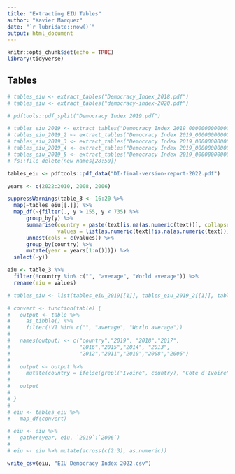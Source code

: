 ```yaml
---
title: "Extracting EIU Tables"
author: "Xavier Marquez"
date: "`r lubridate::now()`"
output: html_document
---
```


```r
knitr::opts_chunk$set(echo = TRUE)
library(tidyverse)
```

## Tables

```r
# tables_eiu <- extract_tables("Democracy_Index_2018.pdf")
# tables_eiu <- extract_tables("democracy-index-2020.pdf")

# pdftools::pdf_split("Democracy Index 2019.pdf")

# tables_eiu_2019 <- extract_tables("Democracy Index 2019_0000000000000000000000000000000000000000000000000000000000000000000000020.pdf")
# tables_eiu_2019_2 <- extract_tables("Democracy Index 2019_0000000000000000000000000000000000000000000000000000000000000000000000021.pdf")
# tables_eiu_2019_3 <- extract_tables("Democracy Index 2019_0000000000000000000000000000000000000000000000000000000000000000000000022.pdf")
# tables_eiu_2019_4 <- extract_tables("Democracy Index 2019_0000000000000000000000000000000000000000000000000000000000000000000000023.pdf")
# tables_eiu_2019_5 <- extract_tables("Democracy Index 2019_0000000000000000000000000000000000000000000000000000000000000000000000024.pdf")
# fs::file_delete(new_names[28:50])

tables_eiu <- pdftools::pdf_data("DI-final-version-report-2022.pdf")

years <- c(2022:2010, 2008, 2006)

suppressWarnings(table_3 <- 16:20 %>% 
  map(~tables_eiu[[.]]) %>% 
  map_df(~{filter(., y > 155, y < 735) %>% 
      group_by(y) %>% 
      summarise(country = paste(text[is.na(as.numeric(text))], collapse = " "), 
                values = list(as.numeric(text[!is.na(as.numeric(text))]))) %>%
      unnest(cols = c(values)) %>%
      group_by(country) %>%
      mutate(year = years[1:n()])}) %>%
  select(-y))

eiu <- table_3 %>%
  filter(!country %in% c("", "average", "World average")) %>%
  rename(eiu = values)

# tables_eiu <- list(tables_eiu_2019[[1]], tables_eiu_2019_2[[1]], tables_eiu_2019_3[[1]], tables_eiu_2019_4[[1]], tables_eiu_2019_5[[1]])

# convert <- function(table) {
#   output <- table %>%
#     as_tibble() %>%
#     filter(!V1 %in% c("", "average", "World average")) 
#   
#   names(output) <- c("country","2019", "2018","2017", 
#                      "2016","2015","2014", "2013",
#                      "2012","2011","2010","2008","2006")
#   
#   output <- output %>% 
#     mutate(country = ifelse(grepl("Ivoire", country), "Cote d'Ivoire", country))
#   
#   output
#   
# }
# 
# eiu <- tables_eiu %>%
#   map_df(convert)

# eiu <- eiu %>%
#   gather(year, eiu, `2019`:`2006`)
# 
# eiu <- eiu %>% mutate(across(c(2:3), as.numeric))

write_csv(eiu, "EIU Democracy Index 2022.csv")
```

